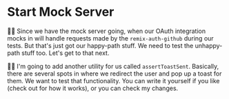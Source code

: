 # Start Mock Server

<EpicVideo url="https://www.epicweb.dev/workshops/web-application-testing/http-mocking/github-sign-in-callback/solution" />

👨‍💼 Since we have the mock server going, when our OAuth integration mocks
in <InlineFile file="tests/mocks/github.ts" /> will handle requests made by the
`remix-auth-github` during our tests. But that's just got our happy-path stuff.
We need to test the unhappy-path stuff too. Let's get to that next.

🧝‍♂️ I'm going to add another utility for us called `assertToastSent`. Basically,
there are several spots
in <InlineFile file="app/routes/_auth+/auth.$provider.callback.ts" /> where we
redirect the user and pop up a toast for them. We want to test that
functionality. You can write it yourself if you like (check
out <InlineFile file="app/utils/toast.server.ts" /> for how it works), or you
can <DiffLink> check my changes</DiffLink>.
